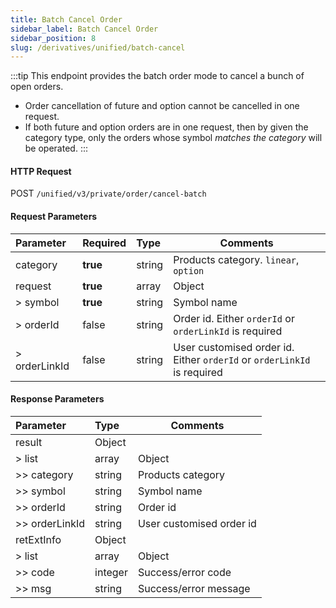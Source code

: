 ```yaml
---
title: Batch Cancel Order
sidebar_label: Batch Cancel Order
sidebar_position: 8
slug: /derivatives/unified/batch-cancel
---
```


:::tip
This endpoint provides the batch order mode to cancel a bunch of open orders.
- Order cancellation of future and option cannot be cancelled in one request.
- If both future and option orders are in one request, then by given the category type, only the orders whose
symbol _matches the category_ will be operated.
:::

#### HTTP Request
POST `/unified/v3/private/order/cancel-batch`

#### Request Parameters
| Parameter | Required | Type | Comments|
|:----- |:-------|:-----|------ |
|category |**true** |string |Products category. `linear`, `option` |
|request |**true** |array |Object |
|> symbol |**true** |string |Symbol name |
|> orderId |false |string |Order id. Either `orderId` or `orderLinkId` is required |
|> orderLinkId |false |string |User customised order id. Either `orderId` or `orderLinkId` is required |


#### Response Parameters
| Parameter | Type | Comments|
|:----- |:-----|----- |
|result |Object | |
|> list |array |Object |
|>> category |string |Products category |
|>> symbol |string |Symbol name |
|>> orderId |string |Order id |
|>> orderLinkId |string |User customised order id |
|retExtInfo |Object | |
|> list |array |Object |
|>> code |integer |Success/error code |
|>> msg |string |Success/error message |